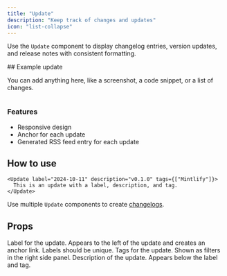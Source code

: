 ```yaml
---
title: "Update"
description: "Keep track of changes and updates"
icon: "list-collapse"
---
```


Use the `Update` component to display changelog entries, version updates, and release notes with consistent formatting.

<Update label="Example" description="v0.1.1">
  ## Example update

  You can add anything here, like a screenshot, a code snippet, or a list of changes.
  
  <Frame>
    <img
      className="block"
      src="https://mintlify-assets.b-cdn.net/hero-light.png"
      alt=""
    />
  </Frame>

  ### Features
  - Responsive design
  - Anchor for each update
  - Generated RSS feed entry for each update
</Update>

## How to use

```mdx Update example
<Update label="2024-10-11" description="v0.1.0" tags={["Mintlify"]}>
  This is an update with a label, description, and tag.
</Update>
```

Use multiple `Update` components to create [changelogs](/guides/changelogs).

## Props

<ResponseField name="label" type="string" required>
  Label for the update. Appears to the left of the update and creates an anchor link. Labels should be unique.
</ResponseField>

<ResponseField name="tags" type="string[]">
  Tags for the update. Shown as filters in the right side panel.
</ResponseField>

<ResponseField name="description" type="string">
  Description of the update. Appears below the label and tag.
</ResponseField>
